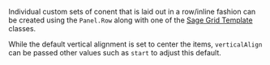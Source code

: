
<Meta title="Sage/Panel/Panel Row Notes" />

Individual custom sets of conent that is laid out in a row/inline fashion can be created using the `Panel.Row` along with one of the [Sage Grid Template](https://sage-design-system.kajabi.com/pages/foundations/grid_templates) classes.

While the default vertical alignment is set to center the items, `verticalAlign` can be passed other values such as `start` to adjust this default.

